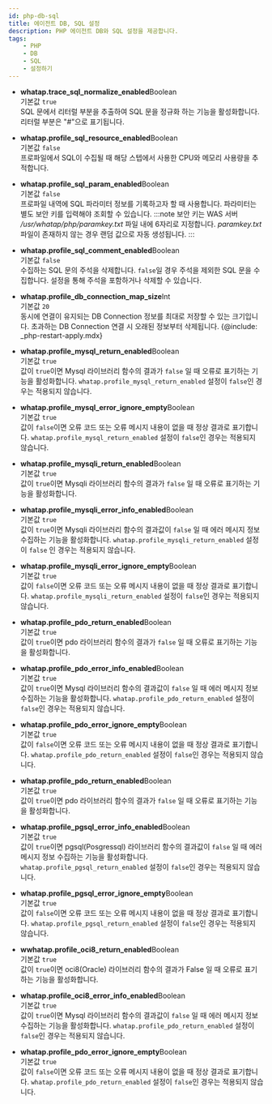 ```yaml
---
id: php-db-sql
title: 에이전트 DB, SQL 설정
description: PHP 에이전트 DB와 SQL 설정을 제공합니다.
tags:
    - PHP
    - DB
    - SQL
    - 설정하기
---
```


* **whatap.trace_sql_normalize_enabled**<span class='type'>Boolean</span><br/>
    기본값 `true`<br/>
    SQL 문에서 리터럴 부분을 추출하여 SQL 문을 정규화 하는 기능을 활성화합니다. 리터럴 부분은 "#"으로 표기됩니다.

* **whatap.profile_sql_resource_enabled**<span class='type'>Boolean</span><br/>
    기본값 `false`<br/>
    프로파일에서 SQL이 수집될 때 해당 스텝에서 사용한 CPU와 메모리 사용량을 추적합니다.

* **whatap.profile_sql_param_enabled**<span class='type'>Boolean</span><br/>
    기본값 `false`<br/>
    프로파일 내역에 SQL 파라미터 정보를 기록하고자 할 때 사용합니다. 파라미터는 별도 보안 키를 입력해야 조회할 수 있습니다.
:::note
보안 키는 WAS 서버 */usr/whatap/php/paramkey.txt* 파일 내에 6자리로 지정합니다. *paramkey.txt* 파일이 존재하지 않는 경우 랜덤 값으로 자동 생성됩니다.
:::

* **whatap.profile_sql_comment_enabled**<span class='type'>Boolean</span><br/>
    기본값 `false`<br/>
    수집하는 SQL 문의 주석을 삭제합니다. `false`일 경우 주석을 제외한 SQL 문을 수집합니다. 설정을 통해 주석을 포함하거나 삭제할 수 있습니다.

* **whatap.profile_db_connection_map_size**<span class='type'>Int</span><br/>
    기본값 `20`<br/>
    동시에 연결이 유지되는 DB Connection 정보를 최대로 저장할 수 있는 크기입니다. 초과하는 DB Connection 연결 시 오래된 정보부터 삭제됩니다. 
{@include: _php-restart-apply.mdx}

* **whatap.profile_mysql_return_enabled**<span class='type'>Boolean</span><br/>
    기본값 `true`<br/>
    값이 `true`이면  Mysql 라이브러리 함수의 결과가 `false` 일 때 오류로 표기하는 기능을 활성화합니다. `whatap.profile_mysql_return_enabled` 설정이 `false`인 경우는 적용되지 않습니다.

* **whatap.profile_mysql_error_ignore_empty**<span class='type'>Boolean</span><br/>
    기본값 `true`<br/>
    값이 `false`이면  오류 코드 또는 오류 메시지 내용이 없을 때 정상 결과로 표기합니다. `whatap.profile_mysql_return_enabled` 설정이 `false`인 경우는 적용되지 않습니다.

* **whatap.profile_mysqli_return_enabled**<span class='type'>Boolean</span><br/>
    기본값 `true`<br/>
    값이 `true`이면  Mysqli 라이브러리 함수의 결과가 `false` 일 때 오류로 표기하는 기능을 활성화합니다.

* **whatap.profile_mysqli_error_info_enabled**<span class='type'>Boolean</span><br/>
    기본값 `true`<br/>
    값이 `true`이면  Mysqli 라이브러리 함수의 결과값이 `false` 일 때 에러 메시지 정보 수집하는 기능을 활성화합니다. `whatap.profile_mysqli_return_enabled` 설정이 `false` 인 경우는 적용되지 않습니다.

* **whatap.profile_mysqli_error_ignore_empty**<span class='type'>Boolean</span><br/>
    기본값 `true`<br/>
    값이 `false`이면  오류 코드 또는 오류 메시지 내용이 없을 때 정상 결과로 표기합니다. `whatap.profile_mysqli_return_enabled` 설정이 `false`인 경우는 적용되지 않습니다.

* **whatap.profile_pdo_return_enabled**<span class='type'>Boolean</span><br/>
    기본값 `true`<br/>
    값이 `true`이면  pdo 라이브러리 함수의 결과가 `false` 일 때 오류로 표기하는 기능을 활성화합니다.

* **whatap.profile_pdo_error_info_enabled**<span class='type'>Boolean</span><br/>
    기본값 `true`<br/>
    값이 `true`이면  Mysql 라이브러리 함수의 결과값이 `false` 일 때 에러 메시지 정보 수집하는 기능을 활성화합니다. `whatap.profile_pdo_return_enabled` 설정이 `false`인 경우는 적용되지 않습니다.

* **whatap.profile_pdo_error_ignore_empty**<span class='type'>Boolean</span><br/>
    기본값 `true`<br/>
    값이 `false`이면  오류 코드 또는 오류 메시지 내용이 없을 때 정상 결과로 표기합니다. `whatap.profile_pdo_return_enabled` 설정이 `false`인 경우는 적용되지 않습니다.

* **whatap.profile_pdo_return_enabled**<span class='type'>Boolean</span><br/>
    기본값 `true`<br/>
    값이 `true`이면  pdo 라이브러리 함수의 결과가 `false` 일 때 오류로 표기하는 기능을 활성화합니다.

* **whatap.profile_pgsql_error_info_enabled**<span class='type'>Boolean</span><br/>
    기본값 `true`<br/>
    값이 `true`이면  pgsql(Posgressql) 라이브러리 함수의 결과값이 `false` 일 때 에러 메시지 정보 수집하는 기능을 활성화합니다. `whatap.profile_pgsql_return_enabled` 설정이 `false`인 경우는 적용되지 않습니다.

* **whatap.profile_pgsql_error_ignore_empty**<span class='type'>Boolean</span><br/>
    기본값 `true`<br/>
    값이 `false`이면  오류 코드 또는 오류 메시지 내용이 없을 때 정상 결과로 표기합니다. `whatap.profile_pgsql_return_enabled` 설정이 `false`인 경우는 적용되지 않습니다.

* **wwhatap.profile_oci8_return_enabled**<span class='type'>Boolean</span><br/>
    기본값 `true`<br/>
    값이 `true`이면  oci8(Oracle) 라이브러리 함수의 결과가 False 일 때 오류로 표기하는 기능을 활성화합니다.

* **whatap.profile_oci8_error_info_enabled**<span class='type'>Boolean</span><br/>
    기본값 `true`<br/>
    값이 `true`이면  Mysql 라이브러리 함수의 결과값이 `false` 일 때 에러 메시지 정보 수집하는 기능을 활성화합니다. `whatap.profile_pdo_return_enabled` 설정이 `false`인 경우는 적용되지 않습니다.

* **whatap.profile_pdo_error_ignore_empty**<span class='type'>Boolean</span><br/>
    기본값 `true`<br/>
    값이 `false`이면  오류 코드 또는 오류 메시지 내용이 없을 때 정상 결과로 표기합니다. `whatap.profile_pdo_return_enabled` 설정이 `false`인 경우는 적용되지 않습니다.